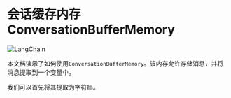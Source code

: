 # 会话缓存内存 ConversationBufferMemory

![LangChain](https://pica.zhimg.com/50/v2-56e8bbb52aa271012541c1fe1ceb11a2_r.gif 'LangChain中文网')


本文档演示了如何使用`ConversationBufferMemory`。该内存允许存储消息，并将消息提取到一个变量中。

我们可以首先将其提取为字符串。


<Example/>

